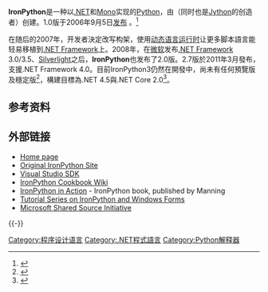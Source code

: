 {{noteTA|G1=IT|G2=Windows}}
{{Infobox software
| name = IronPython
| logo = [[File:IronPython_3_logo.svg|64px]]<br />[[File:Ironpython-logo.png|200px]]
| logo alt = 
| logo caption = 
| author = [[Jim_Hugunin|Jim Hugunin]], [[Microsoft|Microsoft]]
| developer = Dino Viehland, [[.NET_Foundation|.NET Foundation]]
| released = {{Release date and age|2006|09|05}}<ref>{{Cite web |url=http://ironpython.codeplex.com/releases/view/423 |title=存档副本 |access-date=2014-06-23 |archive-date=2017-12-26 |archive-url=https://web.archive.org/web/20171226082609/http://ironpython.codeplex.com/releases/view/423 }}</ref>
| discontinued = <!-- Set to yes if software is discontinued, otherwise omit. -->
| latest release version = {{LSR/wikidata}}
| latest preview version = 3.4.0-alpha1
| latest preview date = {{start date and age|2021|04|20}}
| programming_language   = [[C_Sharp|C#]]
| operating system       =
| platform               = [[.NET_Framework|.NET Framework]]、[[Mono|Mono]]
| genre                  = 对Python的实现
| license                = [[Apache_License|Apache License, v2.0]]
}}

'''IronPython'''是一种以[[Microsoft_.NET|.NET]]和[[Mono|Mono]]实现的[[Python|Python]]，由{{le|Jim Hugunin}}（同时也是[[Jython|Jython]]的创造者）创建。1.0版于2006年9月5日[http://www.codeplex.com/Wiki/View.aspx?ProjectName=IronPython 发布] {{Wayback|url=http://www.codeplex.com/Wiki/View.aspx?ProjectName=IronPython |date=20090807212510 }}。<ref>{{cite web
 | url = http://blogs.msdn.com/hugunin/archive/2006/09/05/741605.aspx
 | title = Jim Hugunin's blog: IronPython 1.0 released today!
 | date = September 5, 2006
 | accessdate = 2006-12-14
 | archive-date = 2010-03-10
 | archive-url = https://web.archive.org/web/20100310081939/http://blogs.msdn.com/hugunin/archive/2006/09/05/741605.aspx
 | dead-url = no
 }}</ref>

在随后的2007年，开发者決定改写构架，使用[[动态语言运行时|动态语言运行时]]让更多脚本語言能轻易移植到[[.NET_Framework|.NET Framework]]上。2008年，在[[微软|微软]]发布[[.NET_Framework|.NET Framework]] 3.0/3.5、[[Microsoft_Silverlight|Silverlight]]之后，'''IronPython'''也发布了2.0版。2.7版於2011年3月發布，支援.NET Framework 4.0。目前IronPython3仍然在開發中，尚未有任何預覽版及穩定版<ref>{{Cite web |url=https://github.com/IronLanguages/ironpython3/releases |title=存档副本 |accessdate=2018-04-20 |archive-date=2019-05-14 |archive-url=https://web.archive.org/web/20190514190250/https://github.com/IronLanguages/ironpython3/releases |dead-url=no }}</ref>，構建目標為.NET 4.5與.NET Core 2.0<ref>{{Cite web |url=https://github.com/IronLanguages/ironpython3/blob/master/README.md#supported-platforms |title=存档副本 |accessdate=2018-04-20 |archive-date=2019-05-14 |archive-url=https://web.archive.org/web/20190514190216/https://github.com/IronLanguages/ironpython3/blob/master/README.md#supported-platforms |dead-url=no }}</ref>。

== 参考资料 ==
{{reflist|2}}

== 外部链接 ==
* [http://ironpython.net/ Home page] {{Wayback|url=http://ironpython.net/ |date=20210125052622 }}
* [https://web.archive.org/web/20100223101738/http://www.ironpython.com/old.html Original IronPython Site]
* [http://www.microsoft.com/extendvs Visual Studio SDK] {{Wayback|url=http://www.microsoft.com/extendvs |date=20081013035426 }}
* [http://www.ironpython.info IronPython Cookbook Wiki] {{Wayback|url=http://www.ironpython.info/ |date=20080725044548 }}
* [http://www.manning.com/foord IronPython in Action] {{Wayback|url=http://www.manning.com/foord |date=20150818081122 }} - IronPython book, published by Manning
* [http://www.voidspace.org.uk/ironpython/index.shtml Tutorial Series on IronPython and Windows Forms] {{Wayback|url=http://www.voidspace.org.uk/ironpython/index.shtml |date=20200721012521 }}
* [https://web.archive.org/web/20091018110928/http://www.microsoft.com/resources/sharedsource/default.mspx Microsoft Shared Source Initiative]
{{-}}
{{Python|state=collapsed}}
{{DotNET|state=collapsed}}

[[Category:程序设计语言|Category:程序设计语言]]
[[Category:.NET程式語言|Category:.NET程式語言]]
[[Category:Python解释器|Category:Python解释器]]